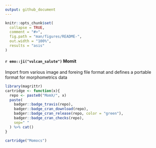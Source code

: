 ```yaml
---
output: github_document
---
```


<!-- README.md is generated from README.Rmd. Please edit that file -->

```r
knitr::opts_chunk$set(
  collapse = TRUE,
  comment = "#>",
  fig.path = "man/figures/README-",
  out.width = "100%",
  results = "asis"
)
```


#### `r emo::ji("vulcan_salute")` Momit

Import from various image and foreing file format and defines a portable format for morphometrics data

```r
library(magrittr)
cartridge <- function(x){
  repo <- paste0("MomX/", x)
  paste(
    badger::badge_travis(repo),
    badger::badge_cran_download(repo),
    badger::badge_cran_release(repo, color = "green"),
    badger::badge_cran_checks(repo),
    sep=" "
  ) %>% cat()
}
```

```r
cartridge("Momocs")
```






